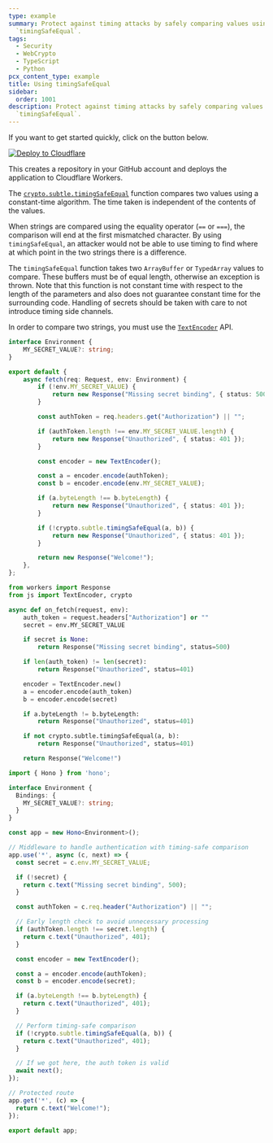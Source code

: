 ```yaml
---
type: example
summary: Protect against timing attacks by safely comparing values using
  `timingSafeEqual`.
tags:
  - Security
  - WebCrypto
  - TypeScript
  - Python
pcx_content_type: example
title: Using timingSafeEqual
sidebar:
  order: 1001
description: Protect against timing attacks by safely comparing values using
  `timingSafeEqual`.
---
```


If you want to get started quickly, click on the button below.

[![Deploy to Cloudflare](https://deploy.workers.cloudflare.com/button)](https://deploy.workers.cloudflare.com/?url=https://github.com/cloudflare/docs-examples/tree/main/workers/protect-against-timing-attacks)

This creates a repository in your GitHub account and deploys the application to Cloudflare Workers.


The [`crypto.subtle.timingSafeEqual`](/workers/runtime-apis/web-crypto/#timingsafeequal) function compares two values using a constant-time algorithm. The time taken is independent of the contents of the values.

When strings are compared using the equality operator (`==` or `===`), the comparison will end at the first mismatched character. By using `timingSafeEqual`, an attacker would not be able to use timing to find where at which point in the two strings there is a difference.

The `timingSafeEqual` function takes two `ArrayBuffer` or `TypedArray` values to compare. These buffers must be of equal length, otherwise an exception is thrown.
Note that this function is not constant time with respect to the length of the parameters and also does not guarantee constant time for the surrounding code.
Handling of secrets should be taken with care to not introduce timing side channels.

In order to compare two strings, you must use the [`TextEncoder`](/workers/runtime-apis/encoding/#textencoder) API.

<Tabs syncKey="workersExamples"> <TabItem label="TypeScript" icon="seti:typescript">

```ts
interface Environment {
	MY_SECRET_VALUE?: string;
}

export default {
	async fetch(req: Request, env: Environment) {
		if (!env.MY_SECRET_VALUE) {
			return new Response("Missing secret binding", { status: 500 });
		}

		const authToken = req.headers.get("Authorization") || "";

		if (authToken.length !== env.MY_SECRET_VALUE.length) {
			return new Response("Unauthorized", { status: 401 });
		}

		const encoder = new TextEncoder();

		const a = encoder.encode(authToken);
		const b = encoder.encode(env.MY_SECRET_VALUE);

		if (a.byteLength !== b.byteLength) {
			return new Response("Unauthorized", { status: 401 });
		}

		if (!crypto.subtle.timingSafeEqual(a, b)) {
			return new Response("Unauthorized", { status: 401 });
		}

		return new Response("Welcome!");
	},
};
```

</TabItem> <TabItem label="Python" icon="seti:python">

```py
from workers import Response
from js import TextEncoder, crypto

async def on_fetch(request, env):
    auth_token = request.headers["Authorization"] or ""
    secret = env.MY_SECRET_VALUE

    if secret is None:
        return Response("Missing secret binding", status=500)

    if len(auth_token) != len(secret):
        return Response("Unauthorized", status=401)

    encoder = TextEncoder.new()
    a = encoder.encode(auth_token)
    b = encoder.encode(secret)

    if a.byteLength != b.byteLength:
        return Response("Unauthorized", status=401)

    if not crypto.subtle.timingSafeEqual(a, b):
        return Response("Unauthorized", status=401)

    return Response("Welcome!")
```

</TabItem> <TabItem label="Hono" icon="seti:typescript">

```ts
import { Hono } from 'hono';

interface Environment {
  Bindings: {
    MY_SECRET_VALUE?: string;
  }
}

const app = new Hono<Environment>();

// Middleware to handle authentication with timing-safe comparison
app.use('*', async (c, next) => {
  const secret = c.env.MY_SECRET_VALUE;

  if (!secret) {
    return c.text("Missing secret binding", 500);
  }

  const authToken = c.req.header("Authorization") || "";

  // Early length check to avoid unnecessary processing
  if (authToken.length !== secret.length) {
    return c.text("Unauthorized", 401);
  }

  const encoder = new TextEncoder();

  const a = encoder.encode(authToken);
  const b = encoder.encode(secret);

  if (a.byteLength !== b.byteLength) {
    return c.text("Unauthorized", 401);
  }

  // Perform timing-safe comparison
  if (!crypto.subtle.timingSafeEqual(a, b)) {
    return c.text("Unauthorized", 401);
  }

  // If we got here, the auth token is valid
  await next();
});

// Protected route
app.get('*', (c) => {
  return c.text("Welcome!");
});

export default app;
```

</TabItem> </Tabs>
